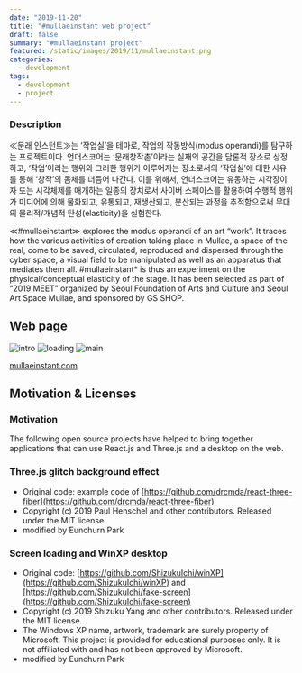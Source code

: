 ```yaml
---
date: "2019-11-20"
title: "#mullaeinstant web project"
draft: false
summary: "#mullaeinstant project"
featured: /static/images/2019/11/mullaeinstant.png
categories: 
  - development
tags:
  - development
  - project
---
```


### Description

≪문래 인스턴트≫는 ‘작업실’을 테마로, 작업의 작동방식(modus operandi)를 탐구하는 프로젝트이다. 언더스코어는 ‘문래창작촌’이라는 실재의 공간을 담론적 장소로 상정하고, ‘작업’이라는 행위와 그러한 행위가 이루어지는 장소로서의 ‘작업실’에 대한 사유를 통해 ‘창작’의 몸체를 더듬어 나간다. 이를 위해서, 언더스코어는 유동하는 시각장이자 또는 시각체제를 매개하는 일종의 장치로서 사이버 스페이스를 활용하여 수행적 행위가 미디어에 의해 물화되고, 유통되고, 재생산되고, 분산되는 과정을 추적함으로써 무대의 물리적/개념적 탄성(elasticity)을 실험한다.

≪#mullaeinstant≫ explores the modus operandi of an art “work”. It traces how the various activities of creation taking place in Mullae, a space of the real, come to be saved, circulated, reproduced and dispersed through the cyber space, a visual field to be manipulated as well as an apparatus that mediates them all. #mullaeinstant* is thus an experiment on the physical/conceptual elasticity of the stage. It has been selected as part of “2019 MEET” organized by Seoul Foundation of Arts and Culture and Seoul Art Space Mullae, and sponsored by GS SHOP.

## Web page

![intro](/static/images/2019/11/scmullaeinstant1.png)
![loading](/static/images/2019/11/scmullaeinstant2.png)
![main](/static/images/2019/11/scmullaeinstant3.png)

[mullaeinstant.com](https://mullaeinstant.com/)

## Motivation & Licenses

### Motivation

The following open source projects have helped to bring together applications that can use React.js and Three.js and a desktop on the web.

### Three.js glitch background effect

- Original code: example code of [https://github.com/drcmda/react-three-fiber](https://github.com/drcmda/react-three-fiber)
- Copyright (c) 2019 Paul Henschel and other contributors. Released under the MIT license.
- modified by Eunchurn Park

### Screen loading and WinXP desktop

- Original code: [https://github.com/ShizukuIchi/winXP](https://github.com/ShizukuIchi/winXP) and [https://github.com/ShizukuIchi/fake-screen](https://github.com/ShizukuIchi/fake-screen)
- Copyright (c) 2019 Shizuku Yang and other contributors. Released under the MIT license.
- The Windows XP name, artwork, trademark are surely property of Microsoft. This project is provided for educational purposes only. It is not affiliated with and has not been approved by Microsoft.
- modified by Eunchurn Park
